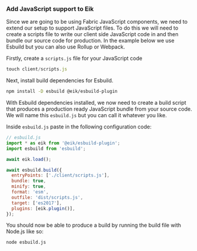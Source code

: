 ### Add JavaScript support to Eik

Since we are going to be using Fabric JavaScript components, we need to extend our setup to support JavaScript files. To
do this we will need to create a scripts file to write our client side JavaScript code in and then bundle our source
code for production. In the example below we use Esbuild but you can also use Rollup or Webpack.

Firstly, create a `scripts.js` file for your JavaScript code

```sh:scripts.js
touch client/scripts.js
```

Next, install build dependencies for Esbuild.

```sh
npm install -D esbuild @eik/esbuild-plugin
```

With Esbuild dependencies installed, we now need to create a build script that produces a production ready JavaScript
bundle from your source code. We will name this `esbuild.js` but you can call it whatever you like.

Inside `esbuild.js` paste in the following configuration code:

```js:esbuild.js
// esbuild.js
import * as eik from '@eik/esbuild-plugin';
import esbuild from 'esbuild';

await eik.load();

await esbuild.build({
  entryPoints: ['./client/scripts.js'],
  bundle: true,
  minify: true,
  format: 'esm',
  outfile: 'dist/scripts.js',
  target: ['es2017'],
  plugins: [eik.plugin()],
});
```

You should now be able to produce a build by running the build file with Node.js like so:

```sh
node esbuild.js
```
